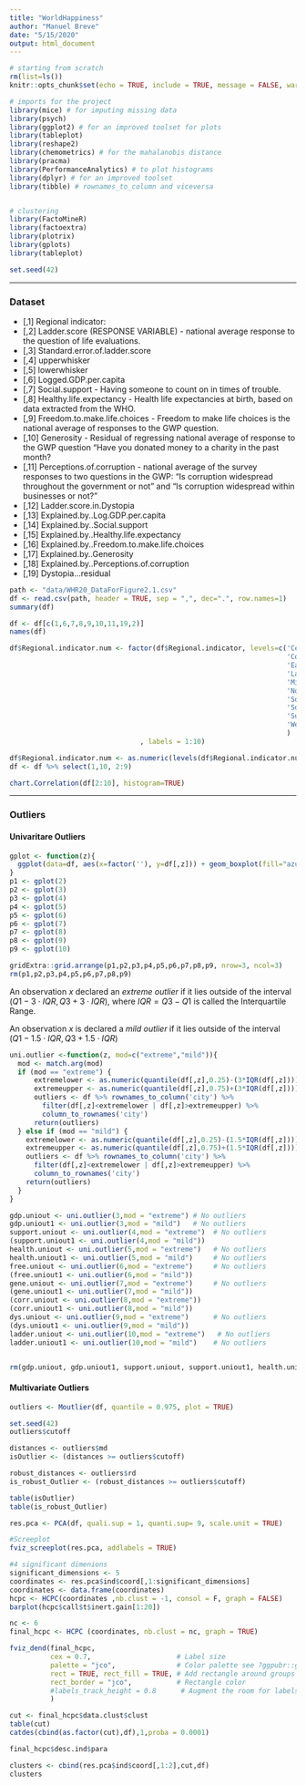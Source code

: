 ```yaml
---
title: "WorldHappiness"
author: "Manuel Breve"
date: "5/15/2020"
output: html_document
---
```



```r
# starting from scratch
rm(list=ls())
knitr::opts_chunk$set(echo = TRUE, include = TRUE, message = FALSE, warning = FALSE)
```


```r
# imports for the project
library(mice) # for imputing missing data
library(psych)
library(ggplot2) # for an improved toolset for plots
library(tableplot)
library(reshape2)
library(chemometrics) # for the mahalanobis distance
library(pracma)
library(PerformanceAnalytics) # to plot histograms
library(dplyr) # for an improved toolset
library(tibble) # rownames_to_column and viceversa


# clustering
library(FactoMineR)
library(factoextra)
library(plotrix)
library(gplots)
library(tableplot)

set.seed(42)
```

***

### Dataset
- [,1] Regional indicator:
- [,2] Ladder.score (RESPONSE VARIABLE) - national average response to the question of life evaluations. 
- [,3] Standard.error.of.ladder.score
- [,4] upperwhisker
- [,5] lowerwhisker
- [,6] Logged.GDP.per.capita
- [,7] Social.support - Having someone to count on in times of trouble.
- [,8] Healthy.life.expectancy - Health life expectancies at birth, based on data extracted from the WHO.
- [,9] Freedom.to.make.life.choices - Freedom to make life choices is the national average of responses to the GWP question.
- [,10] Generosity - Residual of regressing national average of response to the GWP question “Have you donated money to a charity in the past month?                      
- [,11] Perceptions.of.corruption -  national average of the survey responses to two questions in the GWP: “Is corruption widespread throughout the government or not” and “Is corruption widespread within businesses or not?”                 
- [,12] Ladder.score.in.Dystopia                  
- [,13] Explained.by..Log.GDP.per.capita         
- [,14] Explained.by..Social.support             
- [,15] Explained.by..Healthy.life.expectancy    
- [,16] Explained.by..Freedom.to.make.life.choices
- [,17] Explained.by..Generosity                 
- [,18] Explained.by..Perceptions.of.corruption  
- [,19] Dystopia...residual   

```r
path <- "data/WHR20_DataForFigure2.1.csv"
df <- read.csv(path, header = TRUE, sep = ",", dec=".", row.names=1)
summary(df)
```

```r
df <- df[c(1,6,7,8,9,10,11,19,2)]
names(df)
```

```r
df$Regional.indicator.num <- factor(df$Regional.indicator, levels=c('Central and Eastern Europe',
                                                                    'Commonwealth of Independent States',
                                                                    'East Asia',
                                                                    'Latin America and Caribbean',
                                                                    'Middle East and North Africa',
                                                                    'North America and ANZ',
                                                                    'South Asia',
                                                                    'Southeast Asia',
                                                                    'Sub-Saharan Africa',
                                                                    'Western Europe'
                                                                    )
                                , labels = 1:10)

df$Regional.indicator.num <- as.numeric(levels(df$Regional.indicator.num))[df$Regional.indicator.num]
df <- df %>% select(1,10, 2:9)
```

```r
chart.Correlation(df[2:10], histogram=TRUE)
```

***
### Outliers 
#### Univaritare Outliers 
```r
gplot <- function(z){
  ggplot(data=df, aes(x=factor(''), y=df[,z])) + geom_boxplot(fill="azure3", outlier.color = "red", outlier.shape = 1) + theme(legend.position='none') + labs(title = paste(colnames(df)[z]), x="",y="")
}
p1 <- gplot(2)
p2 <- gplot(3)
p3 <- gplot(4)
p4 <- gplot(5)
p5 <- gplot(6)
p6 <- gplot(7)
p7 <- gplot(8)
p8 <- gplot(9)
p9 <- gplot(10)

gridExtra::grid.arrange(p1,p2,p3,p4,p5,p6,p7,p8,p9, nrow=3, ncol=3)
rm(p1,p2,p3,p4,p5,p6,p7,p8,p9)
```
An observation _x_ declared an *extreme outlier* if it lies outside of the interval $(Q1-3\cdot IQR, Q3+3\cdot IQR)$, where $IQR=Q3-Q1$ is called the Interquartile Range. 

An observation _x_ is declared a *mild outlier* if it lies outside of the interval  $(Q1-1.5\cdot IQR, Q3+1.5\cdot IQR)$

```r
uni.outlier <-function(z, mod=c("extreme","mild")){
  mod <- match.arg(mod)
  if (mod == "extreme") {
      extremelower <- as.numeric(quantile(df[,z],0.25)-(3*IQR(df[,z])))
      extremeupper <- as.numeric(quantile(df[,z],0.75)+(3*IQR(df[,z])))
      outliers <- df %>% rownames_to_column('city') %>%
        filter(df[,z]<extremelower | df[,z]>extremeupper) %>%
        column_to_rownames('city')
      return(outliers)
  } else if (mod == "mild") {
    extremelower <- as.numeric(quantile(df[,z],0.25)-(1.5*IQR(df[,z])))
    extremeupper <- as.numeric(quantile(df[,z],0.75)+(1.5*IQR(df[,z])))
    outliers <- df %>% rownames_to_column('city') %>%
      filter(df[,z]<extremelower | df[,z]>extremeupper) %>%
      column_to_rownames('city')
    return(outliers)
  } 
} 

gdp.uniout <- uni.outlier(3,mod = "extreme") # No outliers
gdp.uniout1 <- uni.outlier(3,mod = "mild")   # No outliers
support.uniout <- uni.outlier(4,mod = "extreme")  # No outliers
(support.uniout1 <- uni.outlier(4,mod = "mild")) 
health.uniout <- uni.outlier(5,mod = "extreme")   # No outliers
health.uniout1 <- uni.outlier(5,mod = "mild")     # No outliers
free.uniout <- uni.outlier(6,mod = "extreme")     # No outliers
(free.uniout1 <- uni.outlier(6,mod = "mild"))
gene.uniout <- uni.outlier(7,mod = "extreme")     # No outliers
(gene.uniout1 <- uni.outlier(7,mod = "mild"))
(corr.uniout <- uni.outlier(8,mod = "extreme"))
(corr.uniout1 <- uni.outlier(8,mod = "mild"))
dys.uniout <- uni.outlier(9,mod = "extreme")      # No outliers
(dys.uniout1 <- uni.outlier(9,mod = "mild")) 
ladder.uniout <- uni.outlier(10,mod = "extreme")   # No outliers
ladder.uniout1 <- uni.outlier(10,mod = "mild")    # No outliers


rm(gdp.uniout, gdp.uniout1, support.uniout, support.uniout1, health.uniout, health.uniout1, free.uniout, free.uniout1, gene.uniout, gene.uniout1, corr.uniout, corr.uniout1, dys.uniout, dys.uniout1, ladder.uniout, ladder.uniout1)
```


#### Multivariate Outliers
```r
outliers <- Moutlier(df, quantile = 0.975, plot = TRUE)
```

```r
set.seed(42)
outliers$cutoff

distances <- outliers$md
isOutlier <- (distances >= outliers$cutoff)

robust_distances <- outliers$rd
is_robust_Outlier <- (robust_distances >= outliers$cutoff)

table(isOutlier)
table(is_robust_Outlier)

```


```r
res.pca <- PCA(df, quali.sup = 1, quanti.sup= 9, scale.unit = TRUE)
```

```r
#Screeplot
fviz_screeplot(res.pca, addlabels = TRUE)
```

```r
#4 significant dimenions
significant_dimensions <- 5
coordinates <- res.pca$ind$coord[,1:significant_dimensions]
coordinates <- data.frame(coordinates)
hcpc <- HCPC(coordinates ,nb.clust = -1, consol = F, graph = FALSE)
barplot(hcpc$call$t$inert.gain[1:20])
```
```r
nc <- 6
final_hcpc <- HCPC (coordinates, nb.clust = nc, graph = TRUE)
```

```r
fviz_dend(final_hcpc, 
          cex = 0.7,                     # Label size
          palette = "jco",               # Color palette see ?ggpubr::ggpar
          rect = TRUE, rect_fill = TRUE, # Add rectangle around groups
          rect_border = "jco",           # Rectangle color
          #labels_track_height = 0.8      # Augment the room for labels
          )
```

```r
cut <- final_hcpc$data.clust$clust
table(cut)
catdes(cbind(as.factor(cut),df),1,proba = 0.0001)
```

```r
final_hcpc$desc.ind$para
```

```r
clusters <- cbind(res.pca$ind$coord[,1:2],cut,df)
clusters
```


